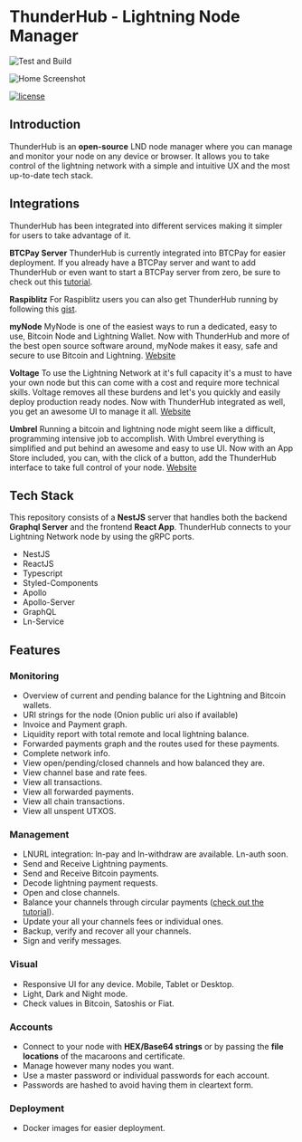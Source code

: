 # **ThunderHub - Lightning Node Manager**

![Test and Build](https://github.com/apotdevin/thunderhub/workflows/Test%20and%20Build/badge.svg?branch=master)

![Home Screenshot](/assets/index_home.png)

[![license](https://img.shields.io/github/license/DAVFoundation/captain-n3m0.svg?style=flat-square)](https://github.com/DAVFoundation/captain-n3m0/blob/master/LICENSE)

## Introduction

ThunderHub is an **open-source** LND node manager where you can manage and monitor your node on any device or browser. It allows you to take control of the lightning network with a simple and intuitive UX and the most up-to-date tech stack.

## Integrations

ThunderHub has been integrated into different services making it simpler for users to take advantage of it.

**BTCPay Server**
ThunderHub is currently integrated into BTCPay for easier deployment. If you already have a BTCPay server and want to add ThunderHub or even want to start a BTCPay server from zero, be sure to check out this [tutorial](https://apotdevin.com/blog/thunderhub-btcpay).

**Raspiblitz**
For Raspiblitz users you can also get ThunderHub running by following this [gist](https://gist.github.com/openoms/8ba963915c786ce01892f2c9fa2707bc).

**myNode**
MyNode is one of the easiest ways to run a dedicated, easy to use, Bitcoin Node and Lightning Wallet. Now with ThunderHub and more of the best open source software around, myNode makes it easy, safe and secure to use Bitcoin and Lightning. [Website](https://mynodebtc.com/)

**Voltage**
To use the Lightning Network at it's full capacity it's a must to have your own node but this can come with a cost and require more technical skills. Voltage removes all these burdens and let's you quickly and easily deploy production ready nodes. Now with ThunderHub integrated as well, you get an awesome UI to manage it all. [Website](https://voltage.cloud/)

**Umbrel**
Running a bitcoin and lightning node might seem like a difficult, programming intensive job to accomplish. With Umbrel everything is simplified and put behind an awesome and easy to use UI. Now with an App Store included, you can, with the click of a button, add the ThunderHub interface to take full control of your node. [Website](https://getumbrel.com/)

## Tech Stack

This repository consists of a **NestJS** server that handles both the backend **Graphql Server** and the frontend **React App**. ThunderHub connects to your Lightning Network node by using the gRPC ports.

- NestJS
- ReactJS
- Typescript
- Styled-Components
- Apollo
- Apollo-Server
- GraphQL
- Ln-Service

## Features

### Monitoring

- Overview of current and pending balance for the Lightning and Bitcoin wallets.
- URI strings for the node (Onion public uri also if available)
- Invoice and Payment graph.
- Liquidity report with total remote and local lightning balance.
- Forwarded payments graph and the routes used for these payments.
- Complete network info.
- View open/pending/closed channels and how balanced they are.
- View channel base and rate fees.
- View all transactions.
- View all forwarded payments.
- View all chain transactions.
- View all unspent UTXOS.

### Management

- LNURL integration: ln-pay and ln-withdraw are available. Ln-auth soon.
- Send and Receive Lightning payments.
- Send and Receive Bitcoin payments.
- Decode lightning payment requests.
- Open and close channels.
- Balance your channels through circular payments ([check out the tutorial](https://apotdevin.com/blog/thunderhub-balancing)).
- Update your all your channels fees or individual ones.
- Backup, verify and recover all your channels.
- Sign and verify messages.

### Visual

- Responsive UI for any device. Mobile, Tablet or Desktop.
- Light, Dark and Night mode.
- Check values in Bitcoin, Satoshis or Fiat.

### Accounts

- Connect to your node with **HEX/Base64 strings** or by passing the **file locations** of the macaroons and certificate.
- Manage however many nodes you want.
- Use a master password or individual passwords for each account.
- Passwords are hashed to avoid having them in cleartext form.

### Deployment

- Docker images for easier deployment.
